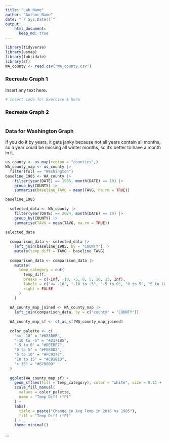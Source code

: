 ```yaml
---
title: "Lab Name"
author: "Author Name"
date: "`r Sys.Date()`"
output: 
    html_document:
      keep_md: true
---
```


```r
library(tidyverse)
library(usmap)
library(lubridate)
library(sf)
WA_county <- read.csv("WA_county.csv")
```

### Recreate Graph 1

Insert any text here.

```r
# Insert code for Exercise 1 here
```

### Recreate Graph 2


```r

```


### Data for Washington Graph

If you do it by years, it gets janky because not all years contain all months, so a year could be missing all winter months, so it's better to have a month in it.

```r
us_county <- us_map(region = "counties",)
WA_county_map <- us_county |>
  filter(full == "Washington")
baseline_1985 <- WA_county |>
    filter(year(DATE) == 1985, month(DATE) == 10) |>
    group_by(COUNTY) |>
    summarise(baseline_TAVG = mean(TAVG, na.rm = TRUE))

baseline_1985
  
  selected_data <- WA_county |>
    filter(year(DATE) == 2024, month(DATE) == 10) |>
    group_by(COUNTY) |>
    summarise(TAVG = mean(TAVG, na.rm = TRUE))
  
selected_data
  
  comparison_data <- selected_data |>
    left_join(baseline_1985, by = "COUNTY") |>
    mutate(temp_diff = TAVG - baseline_TAVG)
  
  comparison_data <- comparison_data |>
    mutate(
      temp_category = cut(
        temp_diff,
        breaks = c(-Inf, -10, -5, 0, 5, 10, 15, Inf),
        labels = c("<= -10", "-10 to -5", "-5 to 0", "0 to 5", "5 to 10", "10 to 15", "> 15"),
        right = FALSE
      )
    )
  
  WA_county_map_joined <- WA_county_map |>
    left_join(comparison_data, by = c("county" = "COUNTY"))
  
  WA_county_map_sf <- st_as_sf(WA_county_map_joined)
  
  color_palette <- c(
    "<= -10" = "#08306B",  
    "-10 to -5" = "#2171B5", 
    "-5 to 0" = "#DEEBF7",  
    "0 to 5" = "#FEE0D2",   
    "5 to 10" = "#FC9272",  
    "10 to 15" = "#CB181D", 
    "> 15" = "#67000D"      
  )
  
  ggplot(WA_county_map_sf) +
    geom_sf(aes(fill = temp_category), color = "white", size = 0.1) +
    scale_fill_manual(
      values = color_palette,
      name = "Temp Diff (°F)"
    ) +
    labs(
      title = paste("Change in Avg Temp in 2016 vs 1985"),
      fill = "Temp Diff (°F)"
    ) +
    theme_minimal()


```


...

